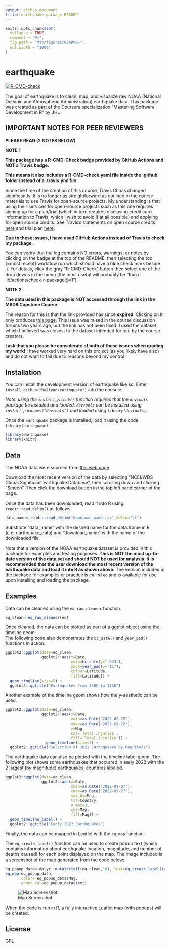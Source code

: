 ```yaml
---
output: github_document
title: earthquake package README
---
```


<!-- README.md is generated from README.Rmd. Please edit that file -->

```r
knitr::opts_chunk$set(
  collapse = TRUE,
  comment = "#>",
  fig.path = "man/figures/README-",
  out.width = "100%"
)
```

# earthquake

<!-- badges: start -->
[![R-CMD-check](https://github.com/haliyan/earthquake/workflows/R-CMD-check/badge.svg)](https://github.com/haliyan/earthquake/actions)
<!-- badges: end -->

The goal of earthquake is to clean, map, and visualize raw NOAA (National Oceanic and Atmospheric Administration) earthquake data. This package was created as part of the Coursera specialization "Mastering Software Development in R" by JHU. 

## IMPORTANT NOTES FOR PEER REVIEWERS 

**PLEASE READ (2 NOTES BELOW)**

**NOTE 1**

**This package has a R-CMD-Check badge provided by GitHub Actions and NOT a Travis badge.** 

**This means it also includes a R-CMD-check.yaml file inside the .github folder instead of a .travis.yml file.**

Since the time of the creation of this course, Travis CI has changed significantly. It is no longer as straightforward as outlined in the course materials to use Travis for open-source projects. My understanding is that using their services for open-source projects such as this one requires signing up for a plan/trial (which in turn requires disclosing credit card information to Travis, which I wish to avoid if at all possible) and applying for open source credits. 
See Travis's statements on open source credits [here](https://docs.travis-ci.com/user/billing-faq/#what-if-i-am-building-open-source) and trial plan [here](https://docs.travis-ci.com/user/billing-overview/#free-trial-plan). 

**Due to these issues, I have used GitHub Actions instead of Travis to check my package.**

You can verify that the log contains NO errors, warnings, or notes by clicking on the badge at the top of the README, then selecting the top (=most recent) workflow run which should have a blue check mark beside it. For details, click the gray "R-CMD-Check" button then select one of the drop downs in the menu (the most useful will probably be "Run r-lib/actions/check-r-package@v1").

**NOTE 2**

**The data used in this package is NOT accessed through the link in the MSDR Capstone Course.**

The reason for this is that the link provided has since **expired**. 
Clicking on it only produces [this page](https://www.ngdc.noaa.gov/nndc/struts/form?t=101650&s=1&d=1). 
This issue was raised in the course discussion forums two years ago, but the link has not been fixed. 
I used the dataset which I believed was closest to the dataset intended for use by the course creators. 

**I ask that you please be considerate of both of these issues when grading my work!**
I have worked very hard on this project (as you likely have also) and do not want to fail due to reasons beyond my control. 


## Installation

You can install the development version of earthquake like so: 
Enter `install_github("haliyan/earthquake")` into the console. 

*Note: using the `install_github()` function requires that the `devtools` package be installed and loaded. `devtools` can be
installed using `install_packages("devtools")` and loaded using 
`library(devtools)`.* 

Once the `earthquake` package is installed, load it using the code
`library(earthquake)`. 

```r
library(earthquake)
library(knitr)
```

## Data 
The NOAA data were sourced from [this web page](https://data.noaa.gov/metaview/page?xml=NOAA/NESDIS/NGDC/MGG/Hazards/iso/xml/G012153.xml&view=getDataView).

Download the most recent version of the data by selecting "NCEI/WDS Global Significant Earthquake Database", then scrolling down and clicking "Search". Then click the download button in the top left hand corner of the page. 

Once the data has been downloaded, read it into R using `readr::read_delim()` as follows: 

```r
data_name<-readr::read_delim("download_name.tsv",delim="\t")
```

Substitute "data_name" with the desired name for the data.frame in R (e.g. earthquake_data) and "download_name" with the name of the downloaded file. 

Note that a version of the NOAA earthquake dataset is provided in this package for examples and testing purposes. 
**This is NOT the most up-to-date version of the data set and should NOT be used for analysis. It is recommended that the user download the most recent version of the earthquake data and load it into R as shown above.** 
The version included in the package for examples or practice is called `eq` and is available for use upon installing and loading the package.


## Examples

Data can be cleaned using the `eq_raw_cleaner` function. 
```r
eq_clean<-eq_raw_cleaner(eq)
```

Once cleaned, the data can be plotted as part of a ggplot object using the timeline geom.  
The following code also demonstrates the `bc_date()` and `year_pad()` functions in action. 

```r
ggplot2::ggplot(data=eq_clean, 
                ggplot2::aes(x=Date,
                             xmin=bc_date(y="-033"),
                             xmax=year_pad(y="11"),
                             colour=Latitude,
                             fill=Latitude)) +
  geom_timeline(size=5) +
  ggplot2::ggtitle("Earthquakes from 33BC to 11AD")
```

Another example of the timeline geom shows how the y-aesthetic can be used. 

```r
ggplot2::ggplot(data=eq_clean, 
                ggplot2::aes(x=Date, 
                             xmin=as.Date("2022-02-25"),
                             xmax=as.Date("2022-03-22"),
                             y=Mag,
                             col=`Total Injuries`,
                             fill=`Total Injuries`)) +
                  geom_timeline(size=5) +
  ggplot2::ggtitle("Selection of 2022 Earthquakes by Magnitude")
```

The earthquake data can also be plotted with the timeline label geom. The following plot shows some earthquakes that occurred in early 2022 with the 2 largest (by magnitude) earthquakes' countries labeled. 

```r
ggplot2::ggplot(data=eq_clean,
                ggplot2::aes(x=Date,
                             xmin=as.Date("2022-01-07"),
                             xmax=as.Date("2022-03-27"),
                             max_by=Mag,
                             txt=Country,
                             n_max=3,
                             col=Mag,
                             fill=Mag)) +
  geom_timeline_label() +
  ggplot2::ggtitle("Early 2022 Earthquakes")
```

Finally, the data can be mapped in Leaflet with the `eq_map` function.

The `eq_create_label()` function can be used to create popup text (which contains information about earthquake location, magnitude, and number of deaths caused) for each point displayed on the map. 
The image included is a screenshot of the map generated from the code below:

```r
eq_popup_data<-dplyr::mutate(tail(eq_clean,10), text=eq_create_label(tail(eq_clean,10)))
eq_map(eq_popup_data, 
       color= eq_popup_data$Mag, 
       annot_col=eq_popup_data$text)
```

![Map Screenshot](man/figures/screenshot.png)

When the code is run in R, a fully interactive Leaflet map (with popups) will be created. 

## License 

GPL
